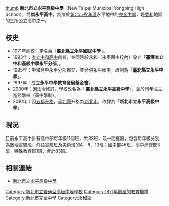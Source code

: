{{distinguish|永平中學}}
{{Infobox School
| name = 新北市立永平高級中學
| other_name = New Taipei Municipal Yongping High School（YPHS）
| image = File:2016新北市立永平高級中學.jpg
| motto = 
| established = 1971年
| type = 市立完全中學
| religion = 
| affiliation = [[新北市政府教育局|新北市政府教育局]]
| district = [[新北市|新北市]][[永和區|永和區]]
| grades = 7~12年級
| president = 
| principal = 沈美華
| dean = 
| college = 
| enrollment = 3000多人
| sc = 
| cs = 
| faculty = 
| staff = 
| students = 
| athletics = 
| conference = 
| mascot = 
| magazine = 
| free_label = 
| free_text = 
| free_label2 = 
| free_text2 = 
| free_label3 = 
| free_text3 = 
| address = {{flagicon|TWN}}[[新北市|新北市]][[永和區|永和區]]永平路205號
| tel = +886-2-2231-9670
| fax = +886-2-2927-7499
| mail = 
| website = [http://www.yphs.ntpc.edu.tw/ www.yphs.ntpc.edu.tw]
| coordinates = {{Coord|25.0107014|121.5087055|display=inline,title}}
| pushpin_map = Taiwan NewTaipei
| logo = File:新北市立永平高級中學校徽.png
}}
[[file:永平高中.jpg|thumb]]
'''新北市立永平高級中學'''（New Taipei Municipal Yongping High School），簡稱'''永平高中'''，為位於[[新北市|新北市]][[永和區|永和區]]永平地帶的[[完全中學|完全中學]]，是[[雙和|雙和]]地區的三所公立高中之一。

==校史==
* 1971年創校：定名為「'''臺北縣立永平國民中學'''」。
* 1993年：[[新北市立中和高級中學|省立中和高中]]創校，並同時於永和（永平國中校內）設立「'''臺灣省立中和高級中學永平分部'''」。
* 1995年：中和高中永平分部獨立，並合併永平國中，改制為「'''臺北縣立永平中學'''」。
* 1997年：成立'''永平中學教育發展基金會'''。
* 2000年：因法令修訂，學校改名為「'''臺北縣立永平高級中學'''」，並於同年成立進修學校（高中學制）。
* 2010年：因[[五都升格|五都升格]]，[[臺北縣|臺北縣]]升格為[[新北市|新北市]]，改隸為「'''新北市立永平高級中學'''」

==現況==
目前永平高中計有高中部每年級11個班，共33班，及一間餐廳，包含每年級分別為數理實驗班、外語實驗班及美術班的4、8、10班；國中部46班、高中進修部3班，特殊教育班1班，合計83班。

==相關連結==
{{commons category|New Taipei Municipal Yong-Ping High School}}
*[http://www.yphs.ntpc.edu.tw/ 新北市立永平高級中學] {{Wayback|url=http://www.yphs.ntpc.edu.tw/ |date=20120105035053 }}
{{新北市高級中等學校列表}}
{{臺灣高中美術資優班}}

[[Category:新北市立普通型高級中等學校|Category:新北市立普通型高級中等學校]]
[[Category:1971年創建的教育機構|Category:1971年創建的教育機構]]
[[Category:新北市完全中學|Category:新北市完全中學]]
[[Category:永和區|Category:永和區]]